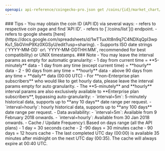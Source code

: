 ```yaml
---
openapi: api-reference/coingecko-pro.json get /coins/{id}/market_chart/range
---
```


<Tip>
### Tips
- You may obtain the coin ID (API ID) via several ways:
  - refers to respective coin page and find 'API ID'.
  - refers to [`/coins/list`](<https://docs.coingecko.com/reference/coins-list>) endpoint.
  - refers to google sheets [here](https://docs.google.com/spreadsheets/d/1wTTuxXt8n9q7C4NDXqQpI3wpKu1_5bGVmP9Xz0XGSyU/edit?usp=sharing).
- Supports ISO date strings (`YYYY-MM-DD` or\
  `YYYY-MM-DDTHH:MM`, recommended for best compatibility) or UNIX timestamps.
</Tip>

<Note>
### Note
- You may leave the interval params as empty for automatic granularity:
  - 1 day from current time = **5-minutely** data
  - 1 day from any time (except current time) = **hourly** data
  - 2 - 90 days from any time = **hourly** data
  - above 90 days from any time = **daily** data (00:00 UTC)
- For **non-Enterprise plan subscribers** who would like to get hourly data, please leave the interval params empty for auto granularity.
- The **5-minutely** and **hourly** interval params are also exclusively available to **Enterprise plan subscribers**, bypassing auto-granularity:
  - `interval=5m`: 5-minutely historical data, supports up to **any 10 days** date range per request.
  - `interval=hourly`: hourly historical data, supports up to **any 100 days** date range per request.
- Data availability:
  - `interval=5m`: Available from 9 February 2018 onwards.
  - `interval=hourly`: Available from 30 Jan 2018 onwards.
- Cache / Update Frequency:\
  Based on days range (all the API plans)
  - 1 day = 30 seconds cache
  - 2 -90 days = 30 minutes cache
  - 90 days = 12 hours cache
  - The last completed UTC day (00:00) is available 35 minutes after midnight on the next UTC day (00:35). The cache will always expire at 00:40 UTC.
</Note>